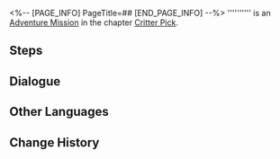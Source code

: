<%-- [PAGE_INFO]
PageTitle=##
[END_PAGE_INFO] --%>
{{Stub|Dialogue.}}
{{Mission Infobox
|id            = 8016212
|title         = 
|image         = <!--Mission .png-->
|type          = Adventure
|event_name    = 
|chapter       = Critter Pick
|requirements  = Complete [[Adventure Mission]] ''[[Critter Pick: Care]]'' and wait for the next Daily [[Reset]]
|summary       = <!--official mission summary from Fate's Atlas-->
|characters    = Trailblazer
|startLocation = [[<!--starting world-->]] - [[<!--starting area-->]]
|world         = <!--starting world-->
|area          = <!--starting area-->
|prev          = Critter Pick: Care
|next          = 
|rewards       = 
}}
'''''''''' is an [[Adventure Mission]] in the chapter [[Critter Pick]].

==Steps==


<!--
==Gameplay Notes==

--><!--
==Trial Character==

-->
==Dialogue==
{{Stub Dialogue}}
{{Dialogue Start}}
:{{tx}}
{{Dialogue End}}

==Other Languages==
{{Other Languages
|en   = 
|zhs  = 
|zht  = 
|ja   = 
|ko   = 
|es   = 
|fr   = 
|ru   = 
|th   = 
|vi   = 
|de   = 
|id   = 
|pt   = 
}}

==Change History==
{{Change History|1.6}}
